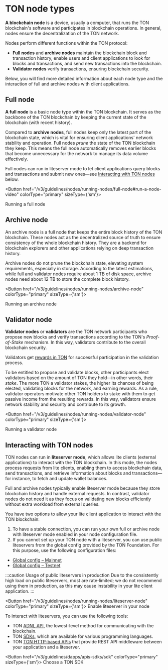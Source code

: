 

# TON node types

**A blockchain node** is a device, usually a computer, that runs the TON blockchain's software and participates in blockchain operations. In general, nodes ensure the decentralization of the TON network.

Nodes perform different functions within the TON protocol:

- **Full nodes** and **archive nodes** maintain the blockchain block and transaction history, enable users and client applications to look for blocks and transactions, and send new transactions into the blockchain.
- **Validator nodes** verify transactions, ensuring blockchain security.

Below, you will find more detailed information about each node type and the interaction of full and archive nodes with client applications.

## Full node

**A full node** is a basic node type within the TON blockchain. It serves as the backbone of the TON blockchain by keeping the current state of the blockchain (with recent history).

Compared to **archive nodes**, full nodes keep only the latest part of the blockchain state, which is vital for ensuring client applications' network stability and operation. Full nodes _prune_ the state of the TON blockchain they keep. This means the full node automatically removes earlier blocks that become unnecessary for the network to manage its data volume effectively.

Full nodes can run in liteserver mode to let client applications query blocks and transactions and submit new ones—see [Interacting with TON nodes](#interacting-with-ton-nodes) below.

<Button href="/v3/guidelines/nodes/running-nodes/full-node#run-a-node-video"
        colorType="primary" sizeType={'sm'}>

  Running a full node

</Button>


## Archive node

An archive node is a full node that keeps the entire block history of the TON blockchain. These nodes act as the decentralized source of truth to ensure consistency of the whole blockchain history. They are a backend for blockchain explorers and other applications relying on deep transaction history.

Archive nodes do not prune the blockchain state, elevating system requirements, especially in storage. According to the latest estimations, while full and validator nodes require about 1 TB of disk space, archive nodes need about 12 TB to store the complete block history.

<Button href="/v3/guidelines/nodes/running-nodes/archive-node"
        colorType="primary" sizeType={'sm'}>

  Running an archive node

</Button>


## Validator node

**Validator nodes** or **validators** are the TON network participants who propose new blocks and verify transactions according to the TON's _Proof-of-Stake_ mechanism. In this way, validators contribute to the overall blockchain security.

Validators get [rewards in TON](/v3/documentation/infra/nodes/validation/staking-incentives/) for successful participation in the validation process.

To be entitled to propose and validate blocks, other participants elect validators based on the amount of TON they hold—in other words, their _stake_. The more TON a validator stakes, the higher its chances of being elected, validating blocks for the network, and earning rewards. As a rule, validator operators motivate other TON holders to stake with them to get passive income from the resulting rewards. In this way, validators ensure network stability and security and contribute to its growth.

<Button href="/v3/guidelines/nodes/running-nodes/validator-node"
        colorType="primary" sizeType={'sm'}>

  Running a validator node

</Button>


## Interacting with TON nodes

TON nodes can run in **liteserver mode**, which allows lite clients (external applications) to interact with the TON blockchain. In this mode, the nodes process requests from lite clients, enabling them to access blockchain data, send transactions, and retrieve information about blocks and transactions—for instance, to fetch and update wallet balances.

Full and archive nodes typically enable liteserver mode because they store blockchain history and handle external requests. In contrast, validator nodes do not need it as they focus on validating new blocks efficiently without extra workload from external queries.

You have two options to allow your lite client application to interact with the TON blockchain:

1. To have a stable connection, you can run your own full or archive node with liteserver mode enabled in your node configuration file.
2. If you cannot set up your TON node with a liteserver, you can use public liteservers from the global config provided by the TON Foundation. For this purpose, use the following configuration files:
 - [Global config – Mainnet](https://ton.org/global-config.json)
 - [Global config – Testnet](https://ton.org/testnet-global.config.json)



:::caution Usage of public liteservers in production
Due to the consistently high load on public liteservers, most are rate‑limited; we do not recommend using them in production, as this may cause instability in your lite client application.
:::

<Button href="/v3/guidelines/nodes/running-nodes/liteserver-node"
colorType="primary" sizeType={'sm'}>
Enable liteserver in your node
</Button>

To interact with liteservers, you can use the following tools:

- TON [ADNL API](/v3/guidelines/dapps/apis-sdks/ton-adnl-apis/), the lowest-level method for communicating with the blockchain.
- TON [SDKs](/v3/guidelines/dapps/apis-sdks/sdk/), which are available for various programming languages.
- TON [TON HTTP-based APIs](/v3/guidelines/dapps/apis-sdks/ton-http-apis/) that provide REST API middleware between your application and a liteserver.


<Button href="/v3/guidelines/dapps/apis-sdks/sdk"
colorType="primary" sizeType={'sm'}>
Choose a TON SDK
</Button>


<Feedback />
